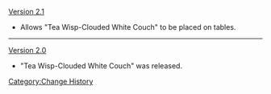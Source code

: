 [[Version 2.1]]
* Allows "Tea Wisp-Clouded White Couch" to be placed on tables.
----
[[Version 2.0]]
* "Tea Wisp-Clouded White Couch" was released.
<noinclude>[[Category:Change History]]</noinclude>